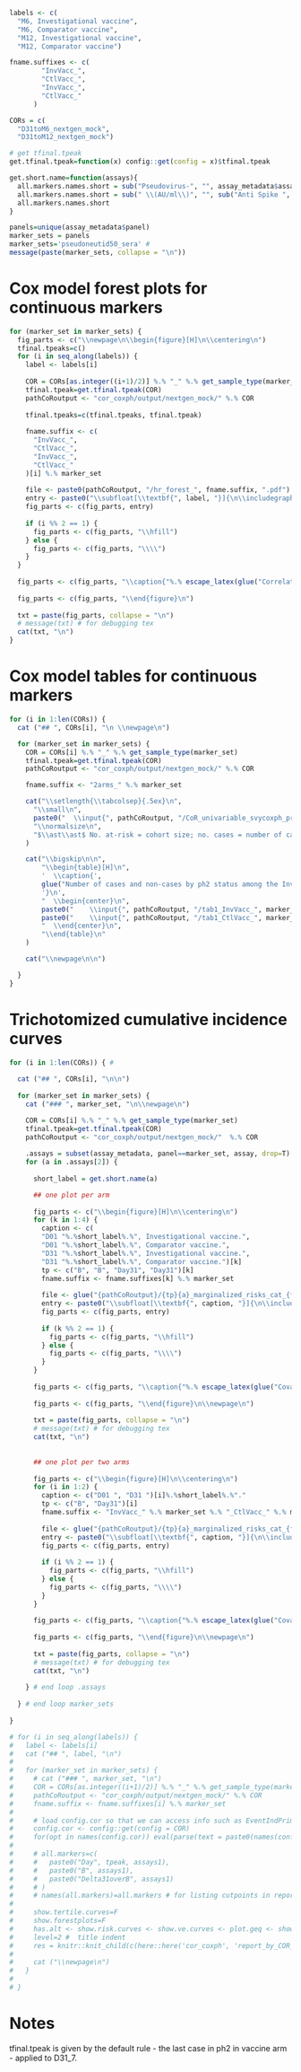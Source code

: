 
```r
labels <- c(
  "M6, Investigational vaccine", 
  "M6, Comparator vaccine", 
  "M12, Investigational vaccine", 
  "M12, Comparator vaccine")

fname.suffixes <- c(
        "InvVacc_",
        "CtlVacc_",
        "InvVacc_",
        "CtlVacc_"
      )

CORs = c(
  "D31toM6_nextgen_mock", 
  "D31toM12_nextgen_mock")

# get tfinal.tpeak
get.tfinal.tpeak=function(x) config::get(config = x)$tfinal.tpeak

get.short.name=function(assays){
  all.markers.names.short = sub("Pseudovirus-", "", assay_metadata$assay_label_short[match(assays,assay_metadata$assay)])
  all.markers.names.short = sub(" \\(AU/ml\\)", "", sub("Anti Spike ", "", all.markers.names.short))
  all.markers.names.short
}

panels=unique(assay_metadata$panel)
marker_sets = panels
marker_sets='pseudoneutid50_sera' #
message(paste(marker_sets, collapse = "\n"))
```


# Cox model forest plots for continuous markers

```r
for (marker_set in marker_sets) {
  fig_parts <- c("\\newpage\n\\begin{figure}[H]\n\\centering\n")
  tfinal.tpeaks=c()
  for (i in seq_along(labels)) {
    label <- labels[i]
    
    COR = CORs[as.integer((i+1)/2)] %.% "_" %.% get_sample_type(marker_set)
    tfinal.tpeak=get.tfinal.tpeak(COR)
    pathCoRoutput <- "cor_coxph/output/nextgen_mock/" %.% COR
    
    tfinal.tpeaks=c(tfinal.tpeaks, tfinal.tpeak)
    
    fname.suffix <- c(
      "InvVacc_",
      "CtlVacc_",
      "InvVacc_",
      "CtlVacc_"
    )[i] %.% marker_set
    
    file <- paste0(pathCoRoutput, "/hr_forest_", fname.suffix, ".pdf")
    entry <- paste0("\\subfloat[\\textbf{", label, "}]{\n\\includegraphics[width=0.45\\textwidth]{", file, "}}")
    fig_parts <- c(fig_parts, entry)
    
    if (i %% 2 == 1) {
      fig_parts <- c(fig_parts, "\\hfill")
    } else {
      fig_parts <- c(fig_parts, "\\\\")
    }
  }
  
  fig_parts <- c(fig_parts, "\\caption{"%.% escape_latex(glue("Correlate of risk analyses of {marker_set} markers for the ccIAS-{get_sample_type(marker_set)} analysis set. Covariate-adjusted hazard ratios (HRs) of COVID-19 (A, B: 7 to {tfinal.tpeaks[1]} days post D31, C, D: 7 to {tfinal.tpeaks[3]} days post D31) per 10-fold increase in the designated immune marker at D01, at D31, or for D31/D01 fold-change as indicated. Cases acquired a COVID-19 endpoint (A, B) 7 days post D31 through {tfinal.tpeaks[1]} days post D31 or (C, D) 7 days post D31 through {tfinal.tpeaks[3]} days post D31. (A, C) Investigational Vaccine arm; (B, D) Comparator Vaccine arm. Non-cases have no evidence of SARS-CoV-2 infection (i.e., never tested nucleic acid amplification/PCR positive) after D01 up to the date by which the last enrolled participant reached {tfinal.tpeaks[1]} (A,B) or {tfinal.tpeaks[3]} (C,D) days post D31.  HRs were estimated using inverse probability sampling weighted Cox regression models; 95% confidence intervals (CIs) and Wald-based p-values are shown. Analyses adjust for the randomization strata and baseline risk score via an inverse probability sampling weighted Cox model (cor_coxph module at CoVPN GitHub). FWER, family-wise error rate adjusted p-value. N, Nucleocapsid protein. D50, 50% inhibitory serum dilution neutralizing antibody titer. nAb, neutralizing antibody."))  %.% "}")
  
  fig_parts <- c(fig_parts, "\\end{figure}\n")
  
  txt = paste(fig_parts, collapse = "\n")
  # message(txt) # for debugging tex
  cat(txt, "\n")
}
```


# Cox model tables for continuous markers

```r

for (i in 1:len(CORs)) {
  cat ("## ", CORs[i], "\n \\newpage\n")

  for (marker_set in marker_sets) {
    COR = CORs[i] %.% "_" %.% get_sample_type(marker_set)
    tfinal.tpeak=get.tfinal.tpeak(COR)
    pathCoRoutput <- "cor_coxph/output/nextgen_mock/" %.% COR

    fname.suffix <- "2arms_" %.% marker_set

    cat("\\setlength{\\tabcolsep}{.5ex}\n",
      "\\small\n",
      paste0("  \\input{", pathCoRoutput, "/CoR_univariable_svycoxph_pretty_", fname.suffix, "}\n"),
      "\\normalsize\n",
      "$\\ast\\ast$ No. at-risk = cohort size; no. cases = number of cases within this cohort. Both are ph1 numbers.\n"
    )

    cat("\\bigskip\n\n",
        "\\begin{table}[H]\n",
        '  \\caption{',
        glue("Number of cases and non-cases by ph2 status among the Investigational (left) and Comparator (right) vaccine recipients in the PPI Set that are eligible for sampling for inclusion in immune correlates analyses. ph2 = 1 indicates membership in the ccIAS-{get_sample_type(marker_set)} analysis set included in the correlates analyses."),
        '}\n',
        "  \\begin{center}\n",
        paste0("    \\input{", pathCoRoutput, "/tab1_InvVacc_", marker_set, "}"),
        paste0("    \\input{", pathCoRoutput, "/tab1_CtlVacc_", marker_set, "}\\\\\n"),
        "  \\end{center}\n",
        "\\end{table}\n"
    )

    cat("\\newpage\n\n")

  }
}

```



# Trichotomized cumulative incidence curves

\newpage

```r
for (i in 1:len(CORs)) { #
  
  cat ("## ", CORs[i], "\n\n")
  
  for (marker_set in marker_sets) {
    cat ("### ", marker_set, "\n\\newpage\n")

    COR = CORs[i] %.% "_" %.% get_sample_type(marker_set)
    tfinal.tpeak=get.tfinal.tpeak(COR)
    pathCoRoutput <- "cor_coxph/output/nextgen_mock/"  %.% COR
    
    .assays = subset(assay_metadata, panel==marker_set, assay, drop=T)
    for (a in .assays[2]) {
      
      short_label = get.short.name(a)

      ## one plot per arm
      
      fig_parts <- c("\\begin{figure}[H]\n\\centering\n")
      for (k in 1:4) {
        caption <- c(
        "D01 "%.%short_label%.%", Investigational vaccine.", 
        "D01 "%.%short_label%.%", Comparator vaccine.", 
        "D31 "%.%short_label%.%", Investigational vaccine.", 
        "D31 "%.%short_label%.%", Comparator vaccine.")[k]
        tp <- c("B", "B", "Day31", "Day31")[k]
        fname.suffix <- fname.suffixes[k] %.% marker_set
        
        file <- glue("{pathCoRoutput}/{tp}{a}_marginalized_risks_cat_{fname.suffix}.pdf")
        entry <- paste0("\\subfloat[\\textbf{", caption, "}]{\n\\includegraphics[width=0.45\\textwidth]{", file, "}}")
        fig_parts <- c(fig_parts, entry)
        
        if (k %% 2 == 1) {
          fig_parts <- c(fig_parts, "\\hfill")
        } else {
          fig_parts <- c(fig_parts, "\\\\")
        }
      }
      
      fig_parts <- c(fig_parts, "\\caption{"%.% escape_latex(glue("Covariate-adjusted cumulative incidence of COVID-19 by Low, Medium, High tertile of {short_label} for the ccIAS-{get_sample_type(marker_set)} analysis set. (A, B) By D01 marker tertile subgroups for the Investigational and Comparator Vaccine arms; (C, D) By D31 marker tertile subgroups for the Investigational and Comparator Vaccine arms. COVID-19 endpoints are counted between 7 and {tfinal.tpeak} days post D31. Antibody marker cut-points defining each tertile (based on the Investigational Vaccine arm) are shown in the upper-left inset panel in each plot. The gray line in each plot is the overall cumulative incidence rate curve in the vaccine arm being compared, where the last point shown is the last event time in the comparison arm. The overall P-value is from a generalized Wald-test p-value of the null hypothesis that the hazard rate is constant across the Low, Medium, and High tertile groups. Analyses adjust for randomization strata and baseline risk score via an inverse probability sampling weighted Cox model (cor_coxph module at CoVPN GitHub). ID50, 50% inhibitory dilution neutralizing antibody titer. nAb, neutralizing antibody titer."))  %.% "}")
      
      fig_parts <- c(fig_parts, "\\end{figure}\n\\newpage\n")
      
      txt = paste(fig_parts, collapse = "\n")
      # message(txt) # for debugging tex
      cat(txt, "\n")
      
      
      ## one plot per two arms
      
      fig_parts <- c("\\begin{figure}[H]\n\\centering\n")
      for (i in 1:2) {
        caption <- c("D01 ", "D31 ")[i]%.%short_label%.%"."
        tp <- c("B", "Day31")[i]
        fname.suffix <- "InvVacc_" %.% marker_set %.% "_CtlVacc_" %.% marker_set
        
        file <- glue("{pathCoRoutput}/{tp}{a}_marginalized_risks_cat_{fname.suffix}.pdf")
        entry <- paste0("\\subfloat[\\textbf{", caption, "}]{\n\\includegraphics[width=0.45\\textwidth]{", file, "}}")
        fig_parts <- c(fig_parts, entry)
        
        if (i %% 2 == 1) {
          fig_parts <- c(fig_parts, "\\hfill")
        } else {
          fig_parts <- c(fig_parts, "\\\\")
        }
      }
      
      fig_parts <- c(fig_parts, "\\caption{"%.% escape_latex(glue("Covariate-adjusted cumulative incidence of COVID-19 by Low, Medium, High tertile of {short_label} based on the ccIAS-{get_sample_type(marker_set)} analysis set. (A) By D01 marker tertile subgroups for the Investigational and Comparator Vaccine arms; (B) By D31 marker tertile subgroups for the Investigational and Comparator Vaccine arms. COVID-19 endpoints are counted between 7 and {tfinal.tpeak} days post D31. Antibody marker cut-points defining each tertile (based on the Investigational Vaccine arm) are shown in the upper-left inset panel in each plot. The overall P-value is from a generalized Wald-test p-value of the null hypothesis that the hazard rate is constant across the Low, Medium, and High tertile groups, applied to each vaccine arm. Analyses adjust for randomization strata and baseline risk score via an inverse probability sampling weighted Cox model (cor_coxph module at CoVPN GitHub). ID50, 50% inhibitory dilution neutralizing antibody titer. nAb, neutralizing antibody titer. "))  %.% "}")
      
      fig_parts <- c(fig_parts, "\\end{figure}\n\\newpage\n")
      
      txt = paste(fig_parts, collapse = "\n")
      # message(txt) # for debugging tex
      cat(txt, "\n")
      
    } # end loop .assays
    
  } # end loop marker_sets
  
} 
```




<!-- # Cox model tables for trichotomized markers -->

```r

# for (i in seq_along(labels)) {
#   label <- labels[i]
#   cat ("## ", label, "\n")
# 
#   for (marker_set in marker_sets) {
#     # cat ("### ", marker_set, "\n")
#     COR = CORs[as.integer((i+1)/2)] %.% "_" %.% get_sample_type(marker_set)
#     pathCoRoutput <- "cor_coxph/output/nextgen_mock/" %.% COR
#     fname.suffix <- fname.suffixes[i] %.% marker_set
# 
#     # load config.cor so that we can access info such as EventIndPrimary
#     config.cor <- config::get(config = COR)
#     for(opt in names(config.cor)) eval(parse(text = paste0(names(config.cor[opt])," <- config.cor[[opt]]")))
# 
#     # all.markers=c(
#     #   paste0("Day", tpeak, assays1),
#     #   paste0("B", assays1),
#     #   paste0("Delta31overB", assays1)
#     # )
#     # names(all.markers)=all.markers # for listing cutpoints in report_by_COR.Rmd and for listing assays in report_by_COR_tertilecurves.Rmd
# 
#     show.tertile.curves=F
#     show.forestplots=F
#     has.alt <- show.risk.curves <- show.ve.curves <- plot.geq <- show.q <- F
#     level=2 #  title indent
#     res = knitr::knit_child(c(here::here('cor_coxph', 'report_by_COR_tri.Rmd')), quiet = TRUE); cat(res, sep = '\n')
# 
#     cat ("\\newpage\n")
#   }
# 
# }


```


# Notes

tfinal.tpeak is given by the default rule - the last case in ph2 in vaccine arm - applied to D31_7. 

